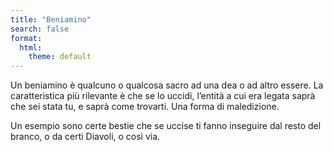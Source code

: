 ```yaml
---
title: "Beniamino"
search: false
format:
  html:
    theme: default
---
```


Un beniamino è qualcuno o qualcosa sacro ad una dea o ad altro essere. 
La caratteristica più rilevante è che se lo  uccidi, l'entità a cui era legata saprà che sei stata tu, e saprà come trovarti. Una forma di maledizione. 

Un esempio sono certe bestie che se uccise ti fanno inseguire dal resto del branco, o da certi Diavoli, o così via.